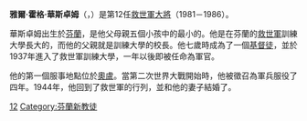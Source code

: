 {{救世軍}}
'''雅爾·霍格·華斯卓姆'''（{{lang-sv|Jarl Holger Wahlström}}，{{bd|1918年|7月9日|1999年|12月3日|catIdx=W}}）是第12任[[救世軍大將|救世軍大將]]（1981－1986）。

華斯卓姆出生於[[芬蘭|芬蘭]]，是他父母親五個小孩中的最小的。他是在芬蘭的[[救世軍|救世軍]]訓練大學長大的，而他的父親就是訓練大學的校長。他七歲時成為了一個[[基督徒|基督徒]]，並於1937年進入了救世軍訓練大學，一年以後即被任命為軍官。

他的第一個服事地點位於[[奧盧|奧盧]]。當第二次世界大戰開始時，他被徵召為軍兵服役了四年。1944年，他回到了救世軍的行列，並和他的妻子結婚了。

{{救世軍大將|
Predecessor=[[阿諾·布朗|阿諾·布朗]]|
Successor=[[愛娃·布洛斯|愛娃·布洛斯]]|Dates=1981–1986}}

[[Category:救世军大将|12]]
[[Category:芬蘭新教徒|Category:芬蘭新教徒]]